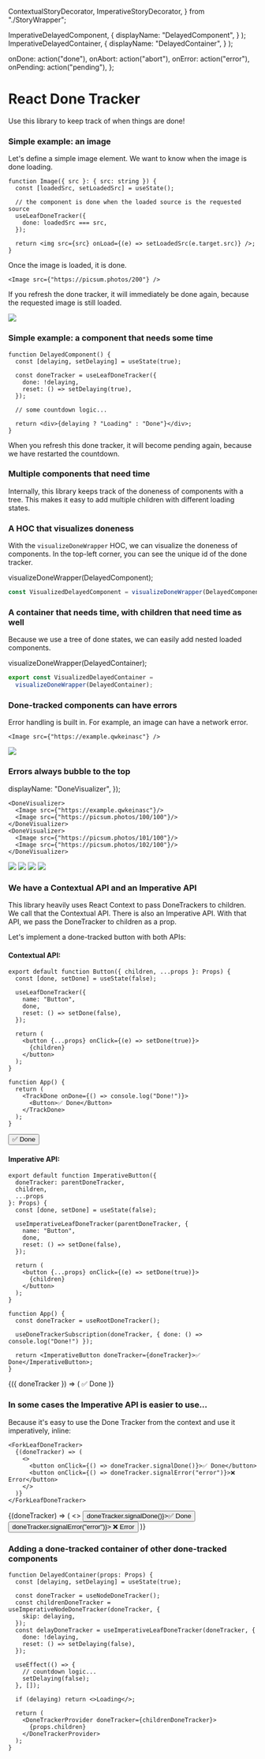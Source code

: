 
  ContextualStoryDecorator,
  ImperativeStoryDecorator,
} from "./StoryWrapper";

  ImperativeDelayedComponent,
  {
    displayName: "DelayedComponent",
  }
);
  ImperativeDelayedContainer,
  {
    displayName: "DelayedContainer",
  }
);

<Meta title="Intro" />

  onDone: action("done"),
  onAbort: action("abort"),
  onError: action("error"),
  onPending: action("pending"),
};

# React Done Tracker

Use this library to keep track of when things are done!

### Simple example: an image

Let's define a simple image element. We want to know when the image is done loading.

```tsx
function Image({ src }: { src: string }) {
  const [loadedSrc, setLoadedSrc] = useState();

  // the component is done when the loaded source is the requested source
  useLeafDoneTracker({
    done: loadedSrc === src,
  });

  return <img src={src} onLoad={(e) => setLoadedSrc(e.target.src)} />;
}
```

Once the image is loaded, it is done.

```tsx
<Image src={"https://picsum.photos/200"} />
```

If you refresh the done tracker, it will immediately be done again,
because the requested image is still loaded.

<Canvas>
  <Story name="Image" decorators={[ContextualStoryDecorator(actions)]}>
    <Image src={"https://picsum.photos/200"} />
  </Story>
</Canvas>

### Simple example: a component that needs some time

```tsx
function DelayedComponent() {
  const [delaying, setDelaying] = useState(true);

  const doneTracker = useLeafDoneTracker({
    done: !delaying,
    reset: () => setDelaying(true),
  });

  // some countdown logic...

  return <div>{delaying ? "Loading" : "Done"}</div>;
}
```

When you refresh this done tracker, it will become pending again, because we have restarted the countdown.

<Canvas>
  <Story
    name="Delayed Component"
    decorators={[ContextualStoryDecorator(actions)]}
  >
    <DelayedComponent delay={3000} />
  </Story>
</Canvas>

### Multiple components that need time

Internally, this library keeps track of the doneness of components with a tree.
This makes it easy to add multiple children with different loading states.

<Canvas>
  <Story
    name="Multiple Delayed Components"
    decorators={[ContextualStoryDecorator(actions)]}
  >
    <DelayedComponent delay={3000} />
    <DelayedComponent delay={4000} />
    <DelayedComponent delay={5000} />
  </Story>
</Canvas>

### A HOC that visualizes doneness

With the `visualizeDoneWrapper` HOC, we can visualize the doneness of components.
In the top-left corner, you can see the unique id of the done tracker.

  visualizeDoneWrapper(DelayedComponent);

```ts
const VisualizedDelayedComponent = visualizeDoneWrapper(DelayedComponent);
```

<Canvas>
  <Story
    name="Visualized Multiple Delayed Components"
    decorators={[ContextualStoryDecorator(actions)]}
  >
    <VisualizedDelayedComponent delay={3000} />
    <VisualizedDelayedComponent delay={4000} />
    <VisualizedDelayedComponent delay={5000} />
  </Story>
</Canvas>

### A container that needs time, with children that need time as well

Because we use a tree of done states, we can easily add nested loaded components.

  visualizeDoneWrapper(DelayedContainer);

```ts
export const VisualizedDelayedContainer =
  visualizeDoneWrapper(DelayedContainer);
```

<Canvas>
  <Story
    name="Container and children"
    decorators={[ContextualStoryDecorator(actions)]}
  >
    <VisualizedDelayedContainer delay={3000}>
      <VisualizedDelayedComponent delay={3000} />
      <VisualizedDelayedComponent delay={4000} />
    </VisualizedDelayedContainer>
    <VisualizedDelayedContainer delay={5000}>
      <VisualizedDelayedComponent delay={3000} />
      <VisualizedDelayedComponent delay={4000} />
    </VisualizedDelayedContainer>
  </Story>
</Canvas>

### Done-tracked components can have errors

Error handling is built in. For example, an image can have a network error.

```tsx
<Image src={"https://example.qwkeinasc"} />
```

<Canvas>
  <Story name="Image error" decorators={[ContextualStoryDecorator(actions)]}>
    <Image src={"https://example.qwkeinasc"} />
  </Story>
</Canvas>

### Errors always bubble to the top

  displayName: "DoneVisualizer",
});

```tsx
<DoneVisualizer>
  <Image src={"https://example.qwkeinasc"}/>
  <Image src={"https://picsum.photos/100/100"}/>
</DoneVisualizer>
<DoneVisualizer>
  <Image src={"https://picsum.photos/101/100"}/>
  <Image src={"https://picsum.photos/102/100"}/>
</DoneVisualizer>
```

<Canvas>
  <Story
    name="Error in a tree"
    decorators={[ContextualStoryDecorator(actions)]}
  >
    <DoneVisualizer>
      <Image src={"https://example.qwkeinasc"} />
      <Image src={"https://picsum.photos/100/100"} />
    </DoneVisualizer>
    <DoneVisualizer>
      <Image src={"https://picsum.photos/101/100"} />
      <Image src={"https://picsum.photos/102/100"} />
    </DoneVisualizer>
  </Story>
</Canvas>

### We have a Contextual API and an Imperative API

This library heavily uses React Context to pass DoneTrackers to children. We call that the Contextual API.
There is also an Imperative API. With that API, we pass the DoneTracker to children as a prop.

Let's implement a done-tracked button with both APIs:

#### Contextual API:

```tsx
export default function Button({ children, ...props }: Props) {
  const [done, setDone] = useState(false);

  useLeafDoneTracker({
    name: "Button",
    done,
    reset: () => setDone(false),
  });

  return (
    <button {...props} onClick={(e) => setDone(true)}>
      {children}
    </button>
  );
}

function App() {
  return (
    <TrackDone onDone={() => console.log("Done!")}>
      <Button>✅ Done</Button>
    </TrackDone>
  );
}
```

<Canvas>
  <Story
    name="Contextual button"
    decorators={[ContextualStoryDecorator(actions)]}
  >
    <Button>✅ Done</Button>
  </Story>
</Canvas>

#### Imperative API:

```tsx
export default function ImperativeButton({
  doneTracker: parentDoneTracker,
  children,
  ...props
}: Props) {
  const [done, setDone] = useState(false);

  useImperativeLeafDoneTracker(parentDoneTracker, {
    name: "Button",
    done,
    reset: () => setDone(false),
  });

  return (
    <button {...props} onClick={(e) => setDone(true)}>
      {children}
    </button>
  );
}

function App() {
  const doneTracker = useRootDoneTracker();

  useDoneTrackerSubscription(doneTracker, { done: () => console.log("Done!") });

  return <ImperativeButton doneTracker={doneTracker}>✅ Done</ImperativeButton>;
}
```

<Canvas>
  <Story
    name="Imperative button"
    decorators={[ImperativeStoryDecorator(actions)]}
  >
    {({ doneTracker }) => (
      <ImperativeButton doneTracker={doneTracker}>✅ Done</ImperativeButton>
    )}
  </Story>
</Canvas>

### In some cases the Imperative API is easier to use...

Because it's easy to use the Done Tracker from the context and use it imperatively, inline:

```tsx
<ForkLeafDoneTracker>
  {(doneTracker) => (
    <>
      <button onClick={() => doneTracker.signalDone()}>✅ Done</button>
      <button onClick={() => doneTracker.signalError("error")}>❌ Error</button>
    </>
  )}
</ForkLeafDoneTracker>
```

<Canvas>
  <Story name="Forked buttons" decorators={[ContextualStoryDecorator(actions)]}>
    <DoneVisualizer>
      <ForkLeafDoneTracker>
        {(doneTracker) => (
          <>
            <button onClick={() => doneTracker.signalDone()}>✅ Done</button>
            <button onClick={() => doneTracker.signalError("error")}>
              ❌ Error
            </button>
          </>
        )}
      </ForkLeafDoneTracker>
    </DoneVisualizer>
  </Story>
</Canvas>

### Adding a done-tracked container of other done-tracked components

```tsx
function DelayedContainer(props: Props) {
  const [delaying, setDelaying] = useState(true);

  const doneTracker = useNodeDoneTracker();
  const childrenDoneTracker = useImperativeNodeDoneTracker(doneTracker, {
    skip: delaying,
  });
  const delayDoneTracker = useImperativeLeafDoneTracker(doneTracker, {
    done: !delaying,
    reset: () => setDelaying(false),
  });

  useEffect(() => {
    // countdown logic...
    setDelaying(false);
  }, []);

  if (delaying) return <>Loading</>;

  return (
    <DoneTrackerProvider doneTracker={childrenDoneTracker}>
      {props.children}
    </DoneTrackerProvider>
  );
}
```

<Canvas>
  <Story id="contextual-api-delayed-container--primary" />
</Canvas>
